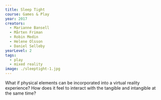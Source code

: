 ---
title: Sleep Tight
course: Games & Play
year: 2017
creators:
  - Marianne Bansell
  - Mårten Friman
  - Robin Medin
  - Helene Olsson
  - Daniel Selleby
yearLevel: 2
tags:
  - play
  - mixed reality
image: ./sleeptight-1.jpg
---

What if physical elements can be incorporated into a virtual reality experience? How does it feel to interact with the tangible and intangible at the same time?

<MauVideo id="0_kswsahtu" />
